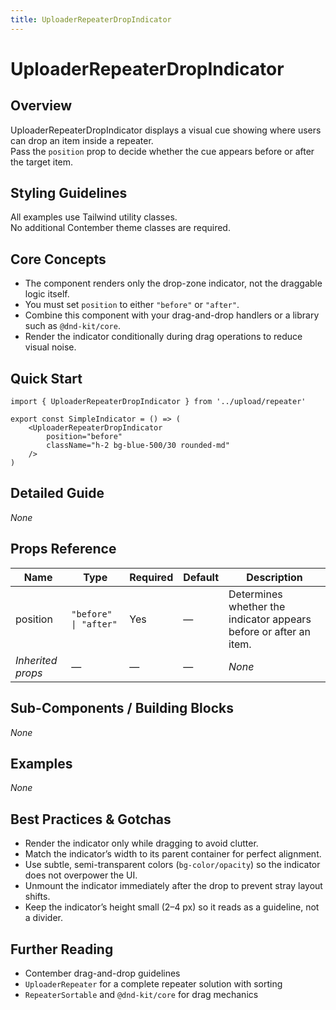 ```yaml
---
title: UploaderRepeaterDropIndicator
---
```


<!-- Edited by human: false -->
<!-- Examples count: 0 -->
<!-- Source examples: 0 -->
<!-- Playground examples: 0 -->
<!-- External examples: 0 -->
<!-- Import examples: 0 -->

# UploaderRepeaterDropIndicator

## Overview
UploaderRepeaterDropIndicator displays a visual cue showing where users can drop an item inside a repeater.  
Pass the `position` prop to decide whether the cue appears before or after the target item.

## Styling Guidelines
All examples use Tailwind utility classes.  
No additional Contember theme classes are required.

## Core Concepts
- The component renders only the drop-zone indicator, not the draggable logic itself.  
- You must set `position` to either `"before"` or `"after"`.  
- Combine this component with your drag-and-drop handlers or a library such as `@dnd-kit/core`.  
- Render the indicator conditionally during drag operations to reduce visual noise.

## Quick Start
```tsx
import { UploaderRepeaterDropIndicator } from '../upload/repeater'

export const SimpleIndicator = () => (
	<UploaderRepeaterDropIndicator
		position="before"
		className="h-2 bg-blue-500/30 rounded-md"
	/>
)
```

## Detailed Guide
_None_

## Props Reference
| Name                | Type                  | Required | Default | Description                                                       |
|---------------------|-----------------------|----------|---------|-------------------------------------------------------------------|
| position            | `"before" \| "after"` | Yes      | —       | Determines whether the indicator appears before or after an item. |
| *Inherited props*   | —                     | —        | —       | _None_                                                            |

## Sub-Components / Building Blocks
_None_

## Examples
_None_

## Best Practices & Gotchas
- Render the indicator only while dragging to avoid clutter.  
- Match the indicator’s width to its parent container for perfect alignment.  
- Use subtle, semi-transparent colors (`bg-color/opacity`) so the indicator does not overpower the UI.  
- Unmount the indicator immediately after the drop to prevent stray layout shifts.  
- Keep the indicator’s height small (2–4 px) so it reads as a guideline, not a divider.

## Further Reading
- Contember drag-and-drop guidelines  
- `UploaderRepeater` for a complete repeater solution with sorting  
- `RepeaterSortable` and `@dnd-kit/core` for drag mechanics  

<!-- End of Generated Documentation -->